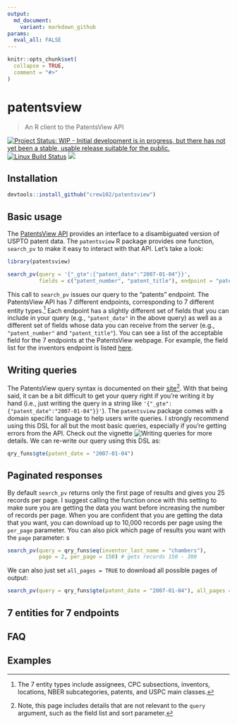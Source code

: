 ```yaml
---
output:
  md_document:
    variant: markdown_github
params:
  eval_all: FALSE
---
```


```r
knitr::opts_chunk$set(
  collapse = TRUE,
  comment = "#>"
)
```

# patentsview

> An R client to the PatentsView API

[![Project Status: WIP - Initial development is in progress, but there has not yet been a stable, usable release suitable for the public.](http://www.repostatus.org/badges/latest/wip.svg)](http://www.repostatus.org/#wip)
[![Linux Build Status](https://travis-ci.org/crew102/patentsview.svg?branch=master)](https://travis-ci.org/crew102/patentsview)
<!-- [![Windows Build status](https://ci.appveyor.com/api/projects/status/github/crew102/patentsview?svg=true)](https://ci.appveyor.com/project/crew102/patentsview) -->
[![](http://www.r-pkg.org/badges/version/patentsview)](http://www.r-pkg.org/pkg/patentsview)

## Installation

```r
devtools::install_github("crew102/patentsview")
```

## Basic usage

The [PatentsView API](http://www.patentsview.org/api/doc.html) provides an interface to a disambiguated version of USPTO patent data. The `patentsview` R package provides one function, `search_pv` to make it easy to interact with that API. Let's take a look:

```r
library(patentsview)

search_pv(query = '{"_gte":{"patent_date":"2007-01-04"}}',
          fields = c("patent_number", "patent_title"), endpoint = "patents")
```

This call to `search_pv` issues our query to the "patents" endpoint. The PatentsView API has 7 different endpoints, corresponding to 7 different entity types.[^1] Each endpoint has a slightly different set of fields that you can include in your query (e.g., `"patent_date"` in the above query) as well as a different set of fields whose data you can receive from the server (e.g., `"patent_number"` and `"patent_title"`). You can see a list of the acceptable field for the 7 endpoints at the PatentsView webpage. For example, the field list for the inventors endpoint is listed [here](herehttp://www.patentsview.org/api/inventor.html#field_list).

## Writing queries 

The PatentsView query syntax is documented on their [site](http://www.patentsview.org/api/query-language.html#query_string_format)[^2]. With that being said, it can be a bit difficult to get your query right if you're writing it by hand (i.e., just writing the query in a string like `'{"_gte":{"patent_date":"2007-01-04"}}'`). The `patentsview` package comes with a domain specific language to help users write queries. I strongly recommend using this DSL for all but the most basic queries, especially if you're getting errors from the API. Check out the vignette ![Writing queries](vignettes/writing-queries.Rmd) for more details. We can re-write our query using this DSL as:

```r
qry_funs$gte(patent_date = "2007-01-04")
```

## Paginated responses

By default `search_pv` returns only the first page of results and gives you 25 records per page. I suggest calling the function once with this setting to make sure you are getting the data you want before increasing the number of records per page. When you are confident that you are getting the data that you want, you can download up to 10,000 records per page using the `per_page` parameter. You can also pick which page of results you want with the `page` parameter:
s
```r
search_pv(query = qry_funs$eq(inventor_last_name = "chambers"),
          page = 2, per_page = 150) # gets records 150 - 300
```

We can also just set `all_pages = TRUE` to download all possible pages of output:

```r
search_pv(query = qry_funs$gte(patent_date = "2007-01-04"), all_pages = TRUE)
```

## 7 entities for 7 endpoints

## FAQ

<!-- * Note on 10,000 limit -->
<!-- * Note on API being unpred  -->

## Examples

[^1]: The 7 entity types include assignees, CPC subsections, inventors, locations, NBER subcategories, patents, and USPC main classes.
[^2]: Note, this page includes details that are not relevant to the `query` argument, such as the field list and sort parameter.